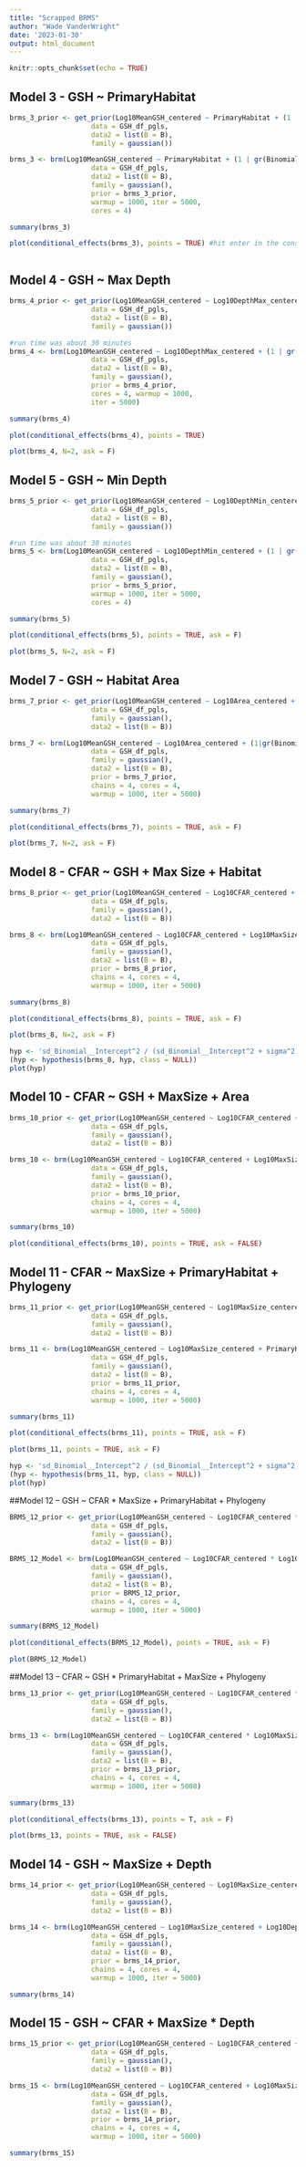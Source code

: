 ```yaml
---
title: "Scrapped BRMS"
author: "Wade VanderWright"
date: '2023-01-30'
output: html_document
---
```


```r
knitr::opts_chunk$set(echo = TRUE)
```

## Model 3 - GSH ~ PrimaryHabitat
```r
brms_3_prior <- get_prior(Log10MeanGSH_centered ~ PrimaryHabitat + (1 | gr(Binomial, cov = B)),
                    data = GSH_df_pgls,
                    data2 = list(B = B),
                    family = gaussian())

brms_3 <- brm(Log10MeanGSH_centered ~ PrimaryHabitat + (1 | gr(Binomial, cov = B)),
                    data = GSH_df_pgls,
                    data2 = list(B = B), 
                    family = gaussian(),
                    prior = brms_3_prior,
                    warmup = 1000, iter = 5000,
                    cores = 4)

summary(brms_3)
```

```r
plot(conditional_effects(brms_3), points = TRUE) #hit enter in the console



```

## Model 4 - GSH ~ Max Depth
```r
brms_4_prior <- get_prior(Log10MeanGSH_centered ~ Log10DepthMax_centered + (1 | gr(Binomial, cov = B)),
                    data = GSH_df_pgls,
                    data2 = list(B = B),
                    family = gaussian())

#run time was about 30 minutes
brms_4 <- brm(Log10MeanGSH_centered ~ Log10DepthMax_centered + (1 | gr(Binomial, cov = B)),
                    data = GSH_df_pgls,
                    data2 = list(B = B),
                    family = gaussian(),
                    prior = brms_4_prior,
                    cores = 4, warmup = 1000,
                    iter = 5000)

summary(brms_4)


```


```r
plot(conditional_effects(brms_4), points = TRUE)

```

```r
plot(brms_4, N=2, ask = F)
```


## Model 5 - GSH ~ Min Depth
```r
brms_5_prior <- get_prior(Log10MeanGSH_centered ~ Log10DepthMin_centered + (1 | gr(Binomial, cov = B)),
                    data = GSH_df_pgls,
                    data2 = list(B = B),
                    family = gaussian())

#run time was about 30 minutes
brms_5 <- brm(Log10MeanGSH_centered ~ Log10DepthMin_centered + (1 | gr(Binomial, cov = B)),
                    data = GSH_df_pgls,
                    data2 = list(B = B),
                    family = gaussian(),
                    prior = brms_5_prior,
                    warmup = 1000, iter = 5000,
                    cores = 4)

summary(brms_5)


```


```r
plot(conditional_effects(brms_5), points = TRUE, ask = F)
```

```r
plot(brms_5, N=2, ask = F)

```


## Model 7 - GSH ~ Habitat Area
```r
brms_7_prior <- get_prior(Log10MeanGSH_centered ~ Log10Area_centered + (1|gr(Binomial, cov = B)),
                    data = GSH_df_pgls,
                    family = gaussian(),
                    data2 = list(B = B))

brms_7 <- brm(Log10MeanGSH_centered ~ Log10Area_centered + (1|gr(Binomial, cov = B)),
                    data = GSH_df_pgls,
                    family = gaussian(),
                    data2 = list(B = B),
                    prior = brms_7_prior,
                    chains = 4, cores = 4,
                    warmup = 1000, iter = 5000)

summary(brms_7)
```

```r
plot(conditional_effects(brms_7), points = TRUE, ask = F) 

```

```r
plot(brms_7, N=2, ask = F)
```







## Model 8 - CFAR ~ GSH + Max Size + Habitat
```r
brms_8_prior <- get_prior(Log10MeanGSH_centered ~ Log10CFAR_centered + Log10MaxSize_centered + PrimaryHabitat + (1|gr(Binomial, cov = B)),
                    data = GSH_df_pgls,
                    family = gaussian(),
                    data2 = list(B = B))

brms_8 <- brm(Log10MeanGSH_centered ~ Log10CFAR_centered + Log10MaxSize_centered + PrimaryHabitat + (1|gr(Binomial, cov = B)),
                    data = GSH_df_pgls,
                    family = gaussian(),
                    data2 = list(B = B),
                    prior = brms_8_prior,
                    chains = 4, cores = 4,
                    warmup = 1000, iter = 5000)

summary(brms_8)
```

```r
plot(conditional_effects(brms_8), points = TRUE, ask = F)
```

```r
plot(brms_8, N=2, ask = F)
```


```r
hyp <- 'sd_Binomial__Intercept^2 / (sd_Binomial__Intercept^2 + sigma^2) = 0'
(hyp <- hypothesis(brms_8, hyp, class = NULL))
plot(hyp)
```

## Model 10 - CFAR ~ GSH + MaxSize + Area
```r
brms_10_prior <- get_prior(Log10MeanGSH_centered ~ Log10CFAR_centered + Log10MaxSize_centered + Log10Area_centered + (1|gr(Binomial, cov = B)),
                    data = GSH_df_pgls,
                    family = gaussian(),
                    data2 = list(B = B))

brms_10 <- brm(Log10MeanGSH_centered ~ Log10CFAR_centered + Log10MaxSize_centered + Log10Area_centered + (1|gr(Binomial, cov = B)),
                    data = GSH_df_pgls,
                    family = gaussian(),
                    data2 = list(B = B),
                    prior = brms_10_prior,
                    chains = 4, cores = 4,
                    warmup = 1000, iter = 5000)

summary(brms_10)
```

```r
plot(conditional_effects(brms_10), points = TRUE, ask = FALSE)

```


## Model 11 - CFAR ~ MaxSize + PrimaryHabitat + Phylogeny
```r
brms_11_prior <- get_prior(Log10MeanGSH_centered ~ Log10MaxSize_centered + PrimaryHabitat + (1|gr(Binomial, cov = B)),
                    data = GSH_df_pgls,
                    family = gaussian(),
                    data2 = list(B = B))

brms_11 <- brm(Log10MeanGSH_centered ~ Log10MaxSize_centered + PrimaryHabitat + (1|gr(Binomial, cov = B)),
                    data = GSH_df_pgls,
                    family = gaussian(),
                    data2 = list(B = B),
                    prior = brms_11_prior,
                    chains = 4, cores = 4,
                    warmup = 1000, iter = 5000)

summary(brms_11)
```

```r
plot(conditional_effects(brms_11), points = TRUE, ask = F)
```


```r
plot(brms_11, points = TRUE, ask = F)
```

```r
hyp <- 'sd_Binomial__Intercept^2 / (sd_Binomial__Intercept^2 + sigma^2) = 0'
(hyp <- hypothesis(brms_11, hyp, class = NULL))
plot(hyp)
```

##Model 12 -- GSH ~ CFAR * MaxSize + PrimaryHabitat + Phylogeny
```r
BRMS_12_prior <- get_prior(Log10MeanGSH_centered ~ Log10CFAR_centered * Log10MaxSize_centered + PrimaryHabitat + (1|gr(Binomial, cov = B)),
                    data = GSH_df_pgls,
                    family = gaussian(),
                    data2 = list(B = B))

BRMS_12_Model <- brm(Log10MeanGSH_centered ~ Log10CFAR_centered * Log10MaxSize_centered + PrimaryHabitat + (1|gr(Binomial, cov = B)),
                    data = GSH_df_pgls,
                    family = gaussian(),
                    data2 = list(B = B),
                    prior = BRMS_12_prior,
                    chains = 4, cores = 4,
                    warmup = 1000, iter = 5000)

summary(BRMS_12_Model)
```

```r
plot(conditional_effects(BRMS_12_Model), points = TRUE, ask = F)
```


```r
plot(BRMS_12_Model)

```


##Model 13 -- CFAR ~ GSH * PrimaryHabitat + MaxSize + Phylogeny
```r
brms_13_prior <- get_prior(Log10MeanGSH_centered ~ Log10CFAR_centered * Log10MaxSize_centered + Log10DepthMedian_centered + (1|gr(Binomial, cov = B)),
                    data = GSH_df_pgls,
                    family = gaussian(),
                    data2 = list(B = B))

brms_13 <- brm(Log10MeanGSH_centered ~ Log10CFAR_centered * Log10MaxSize_centered + Log10DepthMedian_centered + (1|gr(Binomial, cov = B)),
                    data = GSH_df_pgls,
                    family = gaussian(),
                    data2 = list(B = B),
                    prior = brms_13_prior,
                    chains = 4, cores = 4,
                    warmup = 1000, iter = 5000)

summary(brms_13)
```

```r
plot(conditional_effects(brms_13), points = T, ask = F)
```

```r
plot(brms_13, points = TRUE, ask = FALSE)
```

## Model 14 - GSH ~ MaxSize + Depth
```r
brms_14_prior <- get_prior(Log10MeanGSH_centered ~ Log10MaxSize_centered + Log10DepthMedian_centered + (1|gr(Binomial, cov = B)),
                    data = GSH_df_pgls,
                    family = gaussian(),
                    data2 = list(B = B))

brms_14 <- brm(Log10MeanGSH_centered ~ Log10MaxSize_centered + Log10DepthMedian_centered + (1|gr(Binomial, cov = B)),
                    data = GSH_df_pgls,
                    family = gaussian(),
                    data2 = list(B = B),
                    prior = brms_14_prior,
                    chains = 4, cores = 4,
                    warmup = 1000, iter = 5000)

summary(brms_14)
```


## Model 15 - GSH ~ CFAR + MaxSize * Depth
```r
brms_15_prior <- get_prior(Log10MeanGSH_centered ~ Log10CFAR_centered + Log10MaxSize_centered * Log10DepthMedian_centered + (1|gr(Binomial, cov = B)),
                    data = GSH_df_pgls,
                    family = gaussian(),
                    data2 = list(B = B))

brms_15 <- brm(Log10MeanGSH_centered ~ Log10CFAR_centered + Log10MaxSize_centered * Log10DepthMedian_centered + (1|gr(Binomial, cov = B)),
                    data = GSH_df_pgls,
                    family = gaussian(),
                    data2 = list(B = B),
                    prior = brms_14_prior,
                    chains = 4, cores = 4,
                    warmup = 1000, iter = 5000)

summary(brms_15)
```